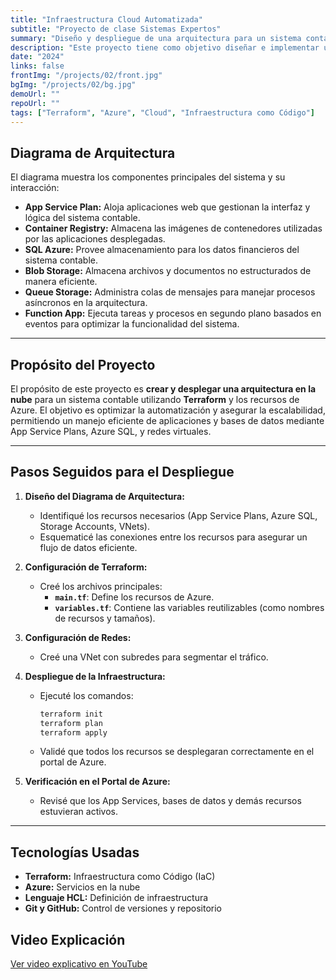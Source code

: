 ```yaml
---
title: "Infraestructura Cloud Automatizada"
subtitle: "Proyecto de clase Sistemas Expertos" 
summary: "Diseño y despliegue de una arquitectura para un sistema contable utilizando Terraform y Azure."
description: "Este proyecto tiene como objetivo diseñar e implementar una arquitectura en la nube para un sistema contable, utilizando Terraform para automatizar el despliegue de los recursos en Azure. La infraestructura incluye servicios clave como App Service Plans, Azure SQL, redes virtuales (VNets), y Storage Accounts, garantizando un entorno escalable, seguro y eficiente."
date: "2024"
links: false
frontImg: "/projects/02/front.jpg"
bgImg: "/projects/02/bg.jpg"
demoUrl: ""
repoUrl: ""
tags: ["Terraform", "Azure", "Cloud", "Infraestructura como Código"]
---
```


## Diagrama de Arquitectura

El diagrama muestra los componentes principales del sistema y su interacción:

- **App Service Plan:** Aloja aplicaciones web que gestionan la interfaz y lógica del sistema contable.
- **Container Registry:** Almacena las imágenes de contenedores utilizadas por las aplicaciones desplegadas.
- **SQL Azure:** Provee almacenamiento para los datos financieros del sistema contable.
- **Blob Storage:** Almacena archivos y documentos no estructurados de manera eficiente.
- **Queue Storage:** Administra colas de mensajes para manejar procesos asíncronos en la arquitectura.
- **Function App:** Ejecuta tareas y procesos en segundo plano basados en eventos para optimizar la funcionalidad del sistema.

---

## Propósito del Proyecto

El propósito de este proyecto es **crear y desplegar una arquitectura en la nube** para un sistema contable utilizando **Terraform** y los recursos de Azure. El objetivo es optimizar la automatización y asegurar la escalabilidad, permitiendo un manejo eficiente de aplicaciones y bases de datos mediante App Service Plans, Azure SQL, y redes virtuales.

---

## Pasos Seguidos para el Despliegue

1. **Diseño del Diagrama de Arquitectura:**  
   - Identifiqué los recursos necesarios (App Service Plans, Azure SQL, Storage Accounts, VNets).
   - Esquematicé las conexiones entre los recursos para asegurar un flujo de datos eficiente.

2. **Configuración de Terraform:**  
   - Creé los archivos principales:
     - **`main.tf`**: Define los recursos de Azure.
     - **`variables.tf`**: Contiene las variables reutilizables (como nombres de recursos y tamaños).


3. **Configuración de Redes:**  
   - Creé una VNet con subredes para segmentar el tráfico.

4. **Despliegue de la Infraestructura:**  
   - Ejecuté los comandos:
     ```bash
     terraform init
     terraform plan
     terraform apply
     ```
   - Validé que todos los recursos se desplegaran correctamente en el portal de Azure.

5. **Verificación en el Portal de Azure:**  
   - Revisé que los App Services, bases de datos y demás recursos estuvieran activos.

---

## Tecnologías Usadas

- **Terraform:** Infraestructura como Código (IaC)
- **Azure:** Servicios en la nube
- **Lenguaje HCL:** Definición de infraestructura
- **Git y GitHub:** Control de versiones y repositorio

## Video Explicación  
[Ver video explicativo en YouTube](https://youtu.be/Ji5FXYq0rj0?si=6wjY561h2cTrVJef)  
